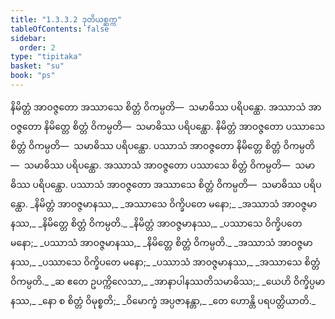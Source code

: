 ```yaml
---
title: "1.3.3.2 ဒုတိယစ္ဆက္က"
tableOfContents: false
sidebar:
  order: 2
type: "tipitaka"
basket: "su"
book: "ps"
---
```



<DynamicBreadcrumb />

<Division number="155" book="ps">

<Paragraph number="873" book="ps">
နိမိတ္တံ အာဝဇ္ဇတော အဿာသေ စိတ္တံ ဝိကမ္ပတိ—  သမာဓိဿ ပရိပန္ထော. အဿာသံ အာဝဇ္ဇတော နိမိတ္တေ စိတ္တံ ဝိကမ္ပတိ—  သမာဓိဿ ပရိပန္ထော. နိမိတ္တံ အာဝဇ္ဇတော ပဿာသေ စိတ္တံ ဝိကမ္ပတိ—  သမာဓိဿ ပရိပန္ထော. ပဿာသံ အာဝဇ္ဇတော နိမိတ္တေ စိတ္တံ ဝိကမ္ပတိ—  သမာဓိဿ ပရိပန္ထော. အဿာသံ အာဝဇ္ဇတော ပဿာသေ စိတ္တံ ဝိကမ္ပတိ—  သမာဓိဿ ပရိပန္ထော. ပဿာသံ အာဝဇ္ဇတော အဿာသေ စိတ္တံ ဝိကမ္ပတိ—  သမာဓိဿ ပရိပန္ထော.
</Paragraph>

<Paragraph number="874" type="verses" book="ps">
_နိမိတ္တံ အာဝဇ္ဇမာနဿ,_  
_အဿာသေ ဝိက္ခိပတေ မနော;_  
_အဿာသံ အာဝဇ္ဇမာနဿ,_  
_နိမိတ္တေ စိတ္တံ ဝိကမ္ပတိ._  

</Paragraph>

<Paragraph number="875" type="verses" book="ps">
_နိမိတ္တံ အာဝဇ္ဇမာနဿ,_  
_ပဿာသေ ဝိက္ခိပတေ မနော;_  
_ပဿာသံ အာဝဇ္ဇမာနဿ,_  
_နိမိတ္တေ စိတ္တံ ဝိကမ္ပတိ._  

</Paragraph>

<Paragraph number="876" type="verses" book="ps">
_အဿာသံ အာဝဇ္ဇမာနဿ,_  
_ပဿာသေ ဝိက္ခိပတေ မနော;_  
_ပဿာသံ အာဝဇ္ဇမာနဿ,_  
_အဿာသေ စိတ္တံ ဝိကမ္ပတိ._  

</Paragraph>

<Paragraph number="877" type="verses" book="ps">
_ဆ ဧတေ ဥပက္ကိလေသာ,_  
_အာနာပါနဿတိသမာဓိဿ;_  
_ယေဟိ ဝိက္ခိပ္ပမာနဿ,_  
_နော စ စိတ္တံ ဝိမုစ္စတိ;_  
_ဝိမောက္ခံ အပ္ပဇာနန္တာ,_  
_တေ ဟောန္တိ ပရပတ္တိယာတိ._
</Paragraph>
</Division>